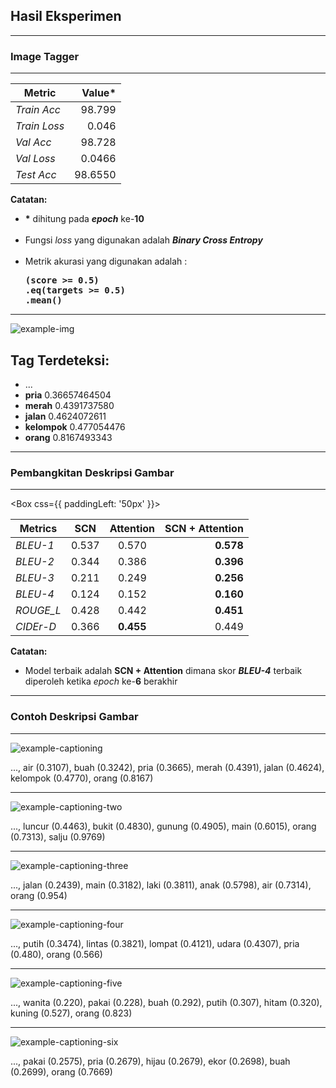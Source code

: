 


<Head>
    <title>Semantic Compositional Networks | Ray Andrew | Result of Experiment</title>
    <meta name="twitter:card" content="summary_large_image" />
    <meta name="twitter:site" content="@raydreee" />
    <meta name="twitter:title" content="Final Project - Indonesian Image Captioning" />
    <meta name="twitter:description" content="Indonesian Image Captioning using Semantic Compositional Networks" />
    <meta name="twitter:image" content="https://example.com/card.png" />
</Head>

## Hasil Eksperimen

---

### Image Tagger

---


<Layout>

| Metric               | Value*        |
|----------------------|--------------:|
| _Train Acc_          | 98.799        |
| _Train Loss_         | 0.046         |
| _Val Acc_            | 98.728        |
| _Val Loss_           | 0.0466        |
| _Test Acc_           | 98.6550       |

</Layout>

<Layout>
<p align='left'>
    <b style={{ color: '#9a1750' }}>Catatan:</b>
    <ul style={{ textAlign: 'justify' }}>
        <li><b>*</b> dihitung pada <b><i>epoch</i></b> ke-<b>10</b></li> 
        <br />
        <li>Fungsi <i>loss</i> yang digunakan adalah <b><i>Binary Cross Entropy</i></b></li>
        <br />
        <li>Metrik akurasi yang digunakan adalah : <b><pre>(score >= 0.5)<br />.eq(targets >= 0.5)<br />.mean()</pre></b></li>
    </ul>
</p>
</Layout>

---


![example-img](./images/example-img.jpg)

<Layout>
<p align='left'>
    <h2 style={{ color: '#9a1750' }}>Tag Terdeteksi:</h2>
    <ul style={{ textAlign: 'justify' }}>
        <li>...</li>
        <li><b>pria</b> 0.36657464504</li>
        <li><b>merah</b> 0.4391737580</li>
        <li><b>jalan</b> 0.4624072611</li>
        <li><b>kelompok</b> 0.477054476</li>
        <li><b>orang</b> 0.8167493343</li>
    </ul>
</p>
</Layout>

---

### Pembangkitan Deskripsi Gambar

---


<Box css={{ paddingLeft: '50px' }}>

| Metrics              | SCN            | Attention         | SCN + Attention  |
|----------------------|:--------------:|:-----------------:|-----------------:|
| _BLEU-1_             | 0.537          | 0.570             | **0.578**        |
| _BLEU-2_             | 0.344          | 0.386             | **0.396**        |
| _BLEU-3_             | 0.211          | 0.249             | **0.256**        |
| _BLEU-4_             | 0.124          | 0.152             | **0.160**        |
| _ROUGE_L_            | 0.428          | 0.442             | **0.451**        |
| _CIDEr-D_            | 0.366          | **0.455**         | 0.449            |

</Box>

<Layout>
<p>
    <b style={{ color: '#9a1750' }}>Catatan:</b>
    <ul style={{ textAlign: 'justify' }}>
        <li>Model terbaik adalah <b>SCN + Attention</b> dimana skor <b><i>BLEU-4</i></b> terbaik diperoleh ketika <i>epoch</i> ke-<b>6</b> berakhir</li>
    </ul>
</p>
</Layout>

---

### Contoh Deskripsi Gambar

---


![example-captioning](./images/example-captioning.png)

<p>
..., air (0.3107), buah (0.3242), pria (0.3665), merah (0.4391), jalan (0.4624), kelompok (0.4770), orang (0.8167)
</p>

---


![example-captioning-two](./images/example-captioning-two.png)

<p>
..., luncur (0.4463), bukit (0.4830), gunung (0.4905), main (0.6015), orang (0.7313), salju (0.9769)
</p>

---


![example-captioning-three](./images/example-captioning-three.png)

<p>
..., jalan (0.2439), main (0.3182), laki (0.3811), anak (0.5798), air (0.7314), orang (0.954)
</p>

---


![example-captioning-four](./images/example-captioning-four.png)

<p>
..., putih (0.3474), lintas (0.3821), lompat (0.4121), udara (0.4307), pria (0.480), orang (0.566)
</p>

---


![example-captioning-five](./images/example-captioning-five.png)

<p>
..., wanita (0.220), pakai (0.228), buah (0.292), putih (0.307), hitam (0.320), kuning (0.527), orang (0.823)
</p>

---


![example-captioning-six](./images/example-captioning-six.png)

<p>
..., pakai (0.2575), pria (0.2679), hijau (0.2679), ekor (0.2698), buah (0.2699), orang (0.7669)
</p>